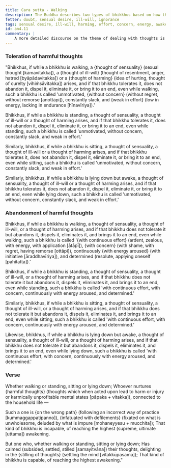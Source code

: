 ```yaml
---
title: Cara sutta - Walking
description: The Buddha describes two types of bhikkhus based on how they deal with thoughts of sensuality, ill-will, and harming while walking, standing, sitting, and lying down, and which one is capable of reaching the highest awakening.
fetter: doubt, sensual desire, ill-will, ignorance
tags: sensual desire, ill-will, harming, effort, concern, energy, awakening, an, an4, walking, standing, sitting, lying down, doubt
id: an4.11
commentary: |
    A more detailed discourse on the theme of dealing with thoughts is in [MN 19](/mn19), and one on shaping of thoughts is in [MN 20](/mn20).
---
```


### Toleration of harmful thoughts

"Bhikkhus, if while a bhikkhu is walking, a \{thought of sensuality} (sexual thought [kāmavitakka]), a \{thought of ill-will} (thought of resentment, anger, hatred [byāpādavitakka]) or a \{thought of harming} (idea of hurting, thought of curelty [vihiṁsāvitakka]) arises, and if that bhikkhu tolerates it, does not abandon it, dispel it, eliminate it, or bring it to an end, even while walking, such a bhikkhu is called 'unmotivated, \{without concern} (without regret, without remorse [anottāpī]), constantly slack, and \{weak in effort} (low in energy, lacking in endurance [hīnavīriya]).'

Bhikkhus, if while a bhikkhu is standing, a thought of sensuality, a thought of ill-will or a thought of harming arises, and if that bhikkhu tolerates it, does not abandon it, dispel it, eliminate it, or bring it to an end, even while standing, such a bhikkhu is called 'unmotivated, without concern, constantly slack, and weak in effort.'

Similarly, bhikkhus, if while a bhikkhu is sitting, a thought of sensuality, a thought of ill-will or a thought of harming arises, and if that bhikkhu tolerates it, does not abandon it, dispel it, eliminate it, or bring it to an end, even while sitting, such a bhikkhu is called 'unmotivated, without concern, constantly slack, and weak in effort.'

Similarly, bhikkhus, if while a bhikkhu is lying down but awake, a thought of sensuality, a thought of ill-will or a thought of harming arises, and if that bhikkhu tolerates it, does not abandon it, dispel it, eliminate it, or bring it to an end, even while lying down, such a bhikkhu is called 'unmotivated, without concern, constantly slack, and weak in effort.'

### Abandonment of harmful thoughts

Bhikkhus, if while a bhikkhu is walking, a thought of sensuality, a thought of ill-will, or a thought of harming arises, and if that bhikkhu does not tolerate it but abandons it, dispels it, eliminates it, and brings it to an end, even while walking, such a bhikkhu is called '\{with continuous effort} (ardent, zealous, with energy, with application [ātāpī]), \{with concern} (with shame, with regret, having remorse [ottāpī]), continuously \{with energy aroused} (with initiative [āraddhavīriya]), and determined (resolute, applying oneself [pahitatta]).'

Bhikkhus, if while a bhikkhu is standing, a thought of sensuality, a thought of ill-will, or a thought of harming arises, and if that bhikkhu does not tolerate it but abandons it, dispels it, eliminates it, and brings it to an end, even while standing, such a bhikkhu is called 'with continuous effort, with concern, continuously with energy aroused, and determined.'

Similarly, bhikkhus, if while a bhikkhu is sitting, a thought of sensuality, a thought of ill-will, or a thought of harming arises, and if that bhikkhu does not tolerate it but abandons it, dispels it, eliminates it, and brings it to an end, even while sitting, such a bhikkhu is called 'with continuous effort, with concern, continuously with energy aroused, and determined.'

Likewise, bhikkhus, if while a bhikkhu is lying down but awake, a thought of sensuality, a thought of ill-will, or a thought of harming arises, and if that bhikkhu does not tolerate it but abandons it, dispels it, eliminates it, and brings it to an end, even while lying down, such a bhikkhu is called 'with continuous effort, with concern, continuously with energy aroused, and determined.'

### Verse

Whether walking or standing,
sitting or lying down;
Whoever nurtures \{harmful thoughts} (thoughts which when acted upon lead to harm or injury or karmically unprofitable mental states [pāpaka + vitakka]),
connected to the household life —

Such a one is \{on the wrong path} (following an incorrect way of practice [kummaggappaṭipanno]),
\{infatuated with defilements} (fixated on what is unwholesome, deluded by what is impure [mohaneyyesu + mucchita]);
That kind of bhikkhu is incapable,
of reaching the highest (supreme, ultimate [uttama]) awakening.

But one who, whether walking or standing,
sitting or lying down;
Has calmed (subsided, settled, stilled [samayitvāna]) their thoughts,
delighting in the \{stilling of thoughts} (settling the mind [vitakkūpasama]);
That kind of bhikkhu is capable,
of reaching the highest awakening."